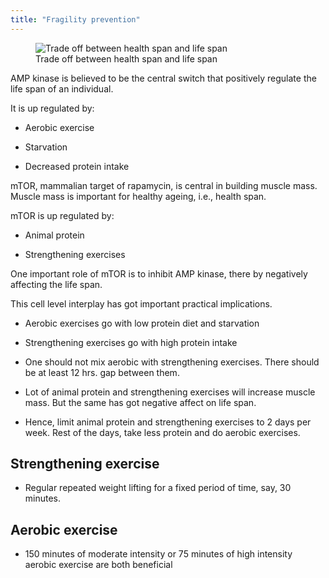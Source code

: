 ```yaml
---
title: "Fragility prevention"
---
```


![Trade off between health span and life span](images/exercise.png)

AMP kinase is believed to be the central switch that positively regulate the life span of an individual.

It is up regulated by:

-   Aerobic exercise

-   Starvation

-   Decreased protein intake

mTOR, mammalian target of rapamycin, is central in building muscle mass. Muscle mass is important for healthy ageing, i.e., health span.

mTOR is up regulated by:

-   Animal protein

-   Strengthening exercises

One important role of mTOR is to inhibit AMP kinase, there by negatively affecting the life span.

This cell level interplay has got important practical implications.

-   Aerobic exercises go with low protein diet and starvation

-   Strengthening exercises go with high protein intake

-   One should not mix aerobic with strengthening exercises. There should be at least 12 hrs. gap between them.

-   Lot of animal protein and strengthening exercises will increase muscle mass. But the same has got negative affect on life span.

-   Hence, limit animal protein and strengthening exercises to 2 days per week. Rest of the days, take less protein and do aerobic exercises.

## **Strengthening exercise**

-   Regular repeated weight lifting for a fixed period of time, say, 30 minutes.

## **Aerobic exercise**

-   150 minutes of moderate intensity or 75 minutes of high intensity aerobic exercise are both beneficial

